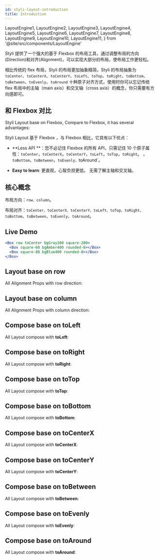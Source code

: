 ```yaml
---
id: styli-layout-introduction
title: Introduction
---
```


  LayoutEngine1,
  LayoutEngine2,
  LayoutEngine3,
  LayoutEngine4,
  LayoutEngine5,
  LayoutEngine6,
  LayoutEngine7,
  LayoutEngine8,
  LayoutEngine9,
  LayoutEngine10,
  LayoutEngine11,
} from '@site/src/components/LayoutEngine'

Styli 提供了一个强大的基于 Flexbox 的布局工具，通过调整布局的方向(Direction)和对齐(Alignment)，可以实现大部分的布局，使布局工作更轻松。

相比传统的 flex 布局，Styli 的布局更加抽象精简，Styli 的布局抽象为 `toCenter`、`toCenterX`、`toCenterY`、`toLeft`、`toTop`、`toRight`、`toBottom`、`toBetween`、`toEvenly`、`toAround` 十种原子对齐方式，使用时你可以忘记传统 flex 布局中的主轴（main axis）和交叉轴（cross axis）的概念，你只需要有方向感即可。

## 和 Flexbox 对比

Styli Layout base on Flexbox, Compare to Flexbox, it has several advantages:

Styli Layout 基于 Flexbox ，与 Flexbox 相比，它具有以下优点：

- **Less API **：您不必记住 Flexbox 的所有 API，只需记住 10 个原子属性：`toCenter`，`toCenterX`，`toCenterY`，`toLeft`，`toTop`，`toRight`。 ，`toBottom`，`toBetween`，`toEvenly，`toAround`。

- **Easy to learn**: 更直观，心智负担更低。 无需了解主轴和交叉轴。

## 核心概念

布局方向：`row、column`。

布局对齐：`toCenter、toCenterX、toCenterY、toLeft、toTop、toRight、toBottom`、`toBetween`、`toEvenly`、`toAround`。

## Live Demo

```jsx live
<Box row toCenter bgGray100 square-200>
  <Box square-60 bgAmber400 rounded-8></Box>
  <Box square-80 bgBlue400 rounded-8></Box>
</Box>
```

## Layout base on row

All Alignment Props with row direction:

<LayoutEngine1 />

## Layout base on column

All Alignment Props with column direction:

<LayoutEngine2 />

## Compose base on toLeft

All Layout compose with **toLeft**:

<LayoutEngine3 />

## Compose base on toRight

All Layout compose with **toRight**:

<LayoutEngine4 />

## Compose base on toTop

All Layout compose with **toTop**:

<LayoutEngine5 />

## Compose base on toBottom

All Layout compose with **toBottom**:

<LayoutEngine6 />

## Compose base on toCenterX

All Layout compose with **toCenterX**:

<LayoutEngine7 />

## Compose base on toCenterY

All Layout compose with **toCenterY**:

<LayoutEngine8 />

## Compose base on toBetween

All Layout compose with **toBetween**:

<LayoutEngine9 />

## Compose base on toEvenly

All Layout compose with **toEvenly**:

<LayoutEngine10 />

## Compose base on toAround

All Layout compose with **toAround**:

<LayoutEngine11 />
